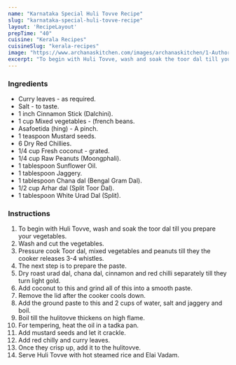 ---
name: "Karnataka Special Huli Tovve Recipe"
slug: "karnataka-special-huli-tovve-recipe"
layout: 'RecipeLayout'
prepTime: "40"
cuisine: "Kerala Recipes"
cuisineSlug: "kerala-recipes"
image: "https://www.archanaskitchen.com/images/archanaskitchen/1-Author/Madhuri_Aggarwal/HuliTovve.jpg"
excerpt: "To begin with Huli Tovve, wash and soak the toor dal till you prepare your vegetables"
---

### Ingredients

- Curry leaves - as required.
- Salt - to taste.
- 1 inch Cinnamon Stick (Dalchini).
- 1 cup Mixed vegetables - (french beans.
- Asafoetida (hing) - A pinch.
- 1 teaspoon Mustard seeds.
- 6 Dry Red Chillies.
- 1/4 cup Fresh coconut - grated.
- 1/4 cup Raw Peanuts (Moongphali).
- 1 tablespoon Sunflower Oil.
- 1 tablespoon Jaggery.
- 1 tablespoon Chana dal (Bengal Gram Dal).
- 1/2 cup Arhar dal (Split Toor Dal).
- 1 tablespoon White Urad Dal (Split).

### Instructions

1. To begin with Huli Tovve, wash and soak the toor dal till you prepare your vegetables.
1. Wash and cut the vegetables.
1. Pressure cook Toor dal, mixed vegetables and peanuts till they the cooker releases 3-4 whistles.
1. The next step is to prepare the paste.
1. Dry roast urad dal, chana dal, cinnamon and red chilli separately till they turn light gold.
1. Add coconut to this and grind all of this into a smooth paste.
1. Remove the lid after the cooker cools down.
1. Add the ground paste to this and 2 cups of water, salt and jaggery and boil.
1. Boil till the hulitovve thickens on high flame.
1. For tempering, heat the oil in a tadka pan.
1. Add mustard seeds and let it crackle.
1. Add red chilly and curry leaves.
1. Once they crisp up, add it to the hulitovve.
1. Serve Huli Tovve with hot steamed rice and Elai Vadam.
